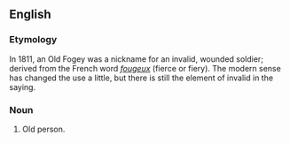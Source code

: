 ==English==

===Etymology===
In 1811, an Old Fogey was a nickname for an invalid, wounded soldier; derived from the French word ''[[fougeux]]'' (fierce or fiery). The modern sense has changed the use a little, but there is still the element of invalid in the saying.

===Noun===
{{noun|sg=[[old]] [[fogey]]|old fogies}}

# {{idiom}} Old person.